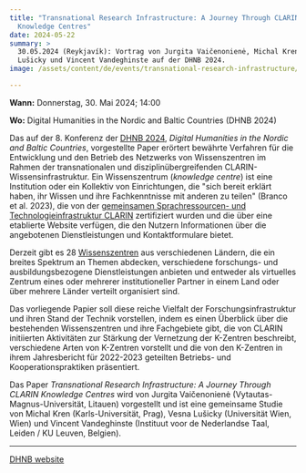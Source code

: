 ```yaml
---
title: "Transnational Research Infrastructure: A Journey Through CLARIN
  Knowledge Centres"
date: 2024-05-22
summary: >
  30.05.2024 (Reykjavík): Vortrag von Jurgita Vaičenonienė, Michal Kren, Vesna
  Lušicky und Vincent Vandeghinste auf der DHNB 2024.
image: /assets/content/de/events/transnational-research-infrastructure/image.png

---
```


**Wann:** Donnerstag, 30. Mai 2024; 14:00

**Wo:** Digital Humanities in the Nordic and Baltic Countries (DHNB 2024)

Das auf der 8. Konferenz der [DHNB 2024](https://dhnb.eu/conferences/dhnb2024/), *Digital Humanities in the Nordic and Baltic Countries*, vorgestellte Paper erörtert bewährte Verfahren für die Entwicklung und den Betrieb des Netzwerks von Wissenszentren im Rahmen der transnationalen und disziplinübergreifenden CLARIN-Wissensinfrastruktur. Ein Wissenszentrum (*knowledge centre*) ist eine Institution oder ein Kollektiv von Einrichtungen, die "sich bereit erklärt haben, ihr Wissen und ihre Fachkenntnisse mit anderen zu teilen" (Branco et al. 2023), die von der [gemeinsamen Sprachressourcen- und Technologieinfrastruktur CLARIN](https://www.clarin.eu/) zertifiziert wurden und die über eine etablierte Website verfügen, die den Nutzern Informationen über die angebotenen Dienstleistungen und Kontaktformulare bietet.

Derzeit gibt es 28 [Wissenszentren](https://www.clarin.eu/content/knowledge-centres) aus verschiedenen Ländern, die ein breites Spektrum an Themen abdecken, verschiedene forschungs- und ausbildungsbezogene Dienstleistungen anbieten und entweder als virtuelles Zentrum eines oder mehrerer institutioneller Partner in einem Land oder über mehrere Länder verteilt organisiert sind.

Das vorliegende Papier soll diese reiche Vielfalt der Forschungsinfrastruktur und ihren Stand der Technik vorstellen, indem es einen Überblick über die bestehenden Wissenszentren und ihre Fachgebiete gibt, die von CLARIN initiierten Aktivitäten zur Stärkung der Vernetzung der K-Zentren beschreibt, verschiedene Arten von K-Zentren vorstellt und die von den K-Zentren in ihrem Jahresbericht für 2022-2023 geteilten Betriebs- und Kooperationspraktiken präsentiert.

Das Paper *Transnational Research Infrastructure: A Journey Through CLARIN Knowledge Centres* wird von Jurgita Vaičenonienė (Vytautas-Magnus-Universität, Litauen) vorgestellt und ist eine gemeinsame Studie von Michal Kren (Karls-Universität, Prag), Vesna Lušicky (Universität Wien, Wien) und Vincent Vandeghinste (Instituut voor de Nederlandse Taal, Leiden / KU Leuven, Belgien).

***

[DHNB website](https://dhnb.eu/conferences/dhnb2024/)
